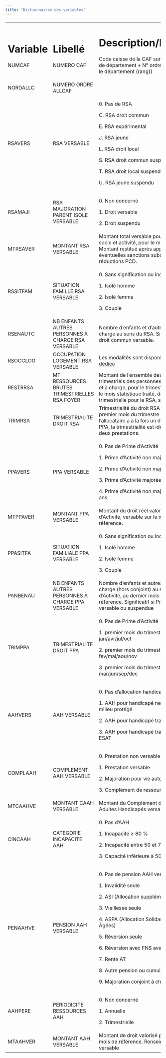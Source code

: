 ```yaml
---
title: "Dictionnaires des variables"
---
```


+----------+---------------------------------------------------+----------------------------------------------------------------------------------------------------------------------------------------------------------------------------------------------------------------------------+
| Variable | Libellé                                           | Description/Modalités                                                                                                                                                                                                      |
+==========+===================================================+============================================================================================================================================================================================================================+
| NUMCAF   | NUMERO CAF                                        | Code caisse de la CAF sur 3 caractères (N° de département + N° ordre de la Caisse dans le département (rang))                                                                                                              |
+----------+---------------------------------------------------+----------------------------------------------------------------------------------------------------------------------------------------------------------------------------------------------------------------------------+
| NORDALLC | NUMERO ORDRE ALLCAF                               |                                                                                                                                                                                                                            |
+----------+---------------------------------------------------+----------------------------------------------------------------------------------------------------------------------------------------------------------------------------------------------------------------------------+
| RSAVERS  | RSA VERSABLE                                      | 0\. Pas de RSA                                                                                                                                                                                                             |
|          |                                                   |                                                                                                                                                                                                                            |
|          |                                                   | C. RSA droit commun                                                                                                                                                                                                        |
|          |                                                   |                                                                                                                                                                                                                            |
|          |                                                   | E. RSA expérimental                                                                                                                                                                                                        |
|          |                                                   |                                                                                                                                                                                                                            |
|          |                                                   | J. RSA jeune                                                                                                                                                                                                               |
|          |                                                   |                                                                                                                                                                                                                            |
|          |                                                   | L. RSA droit local                                                                                                                                                                                                         |
|          |                                                   |                                                                                                                                                                                                                            |
|          |                                                   | S. RSA droit commun suspendu                                                                                                                                                                                               |
|          |                                                   |                                                                                                                                                                                                                            |
|          |                                                   | T. RSA droit local suspendu                                                                                                                                                                                                |
|          |                                                   |                                                                                                                                                                                                                            |
|          |                                                   | U. RSA jeune suspendu                                                                                                                                                                                                      |
+----------+---------------------------------------------------+----------------------------------------------------------------------------------------------------------------------------------------------------------------------------------------------------------------------------+
| RSAMAJI  | RSA MAJORATION PARENT ISOLE VERSABLE              | 0\. Non concerné                                                                                                                                                                                                           |
|          |                                                   |                                                                                                                                                                                                                            |
|          |                                                   | 1\. Droit versable                                                                                                                                                                                                         |
|          |                                                   |                                                                                                                                                                                                                            |
|          |                                                   | 2\. Droit suspendu                                                                                                                                                                                                         |
+----------+---------------------------------------------------+----------------------------------------------------------------------------------------------------------------------------------------------------------------------------------------------------------------------------+
| MTRSAVER | MONTANT RSA VERSABLE                              | Montant total versable pour le RSA, parties socle et activité, pour le mois de référence. Montant restitué après application des éventuelles sanctions subsidiarité et/ou réductions PCD.                                  |
+----------+---------------------------------------------------+----------------------------------------------------------------------------------------------------------------------------------------------------------------------------------------------------------------------------+
| RSSITFAM | SITUATION FAMILLE RSA VERSABLE                    | 0\. Sans signification ou inconnue                                                                                                                                                                                         |
|          |                                                   |                                                                                                                                                                                                                            |
|          |                                                   | 1\. Isolé homme                                                                                                                                                                                                            |
|          |                                                   |                                                                                                                                                                                                                            |
|          |                                                   | 2\. Isolé femme                                                                                                                                                                                                            |
|          |                                                   |                                                                                                                                                                                                                            |
|          |                                                   | 3\. Couple                                                                                                                                                                                                                 |
+----------+---------------------------------------------------+----------------------------------------------------------------------------------------------------------------------------------------------------------------------------------------------------------------------------+
| RSENAUTC | NB ENFANTS AUTRES PERSONNES À CHARGE RSA VERSABLE | Nombre d'enfants et d'autres personnes à charge au sens du RSA. Significatif si RSA droit commun versable.                                                                                                                 |
+----------+---------------------------------------------------+----------------------------------------------------------------------------------------------------------------------------------------------------------------------------------------------------------------------------+
| RSOCCLOG | OCCUPATION LOGEMENT RSA VERSABLE                  | Les modalités sont disponibles dans la [section dédiée](allstat_minima_variables/rsocclog.html)                                                                                                                                                 |
+----------+---------------------------------------------------+----------------------------------------------------------------------------------------------------------------------------------------------------------------------------------------------------------------------------+
| RESTRRSA | MT RESSOURCES BRUTES TRIMESTRIELLES RSA FOYER     | Montant de l'ensemble des revenus trimestriels des personnes du foyer présentes et à charge, pour le trimestre civil précédant le mois statistique traité, de la déclaration trimestrielle pour le RSA, sans les centimes. |
+----------+---------------------------------------------------+----------------------------------------------------------------------------------------------------------------------------------------------------------------------------------------------------------------------------+
| TRIMRSA  | TRIMESTRIALITE DROIT RSA                          | Trimestrialité du droit RSA par rapport au premier mois du trimestre de référence. Si l'allocataire a à la fois un droit RSA et un droit PPA, la trimestrialité est identique pour les deux prestations.                   |
+----------+---------------------------------------------------+----------------------------------------------------------------------------------------------------------------------------------------------------------------------------------------------------------------------------+
| PPAVERS  | PPA VERSABLE                                      | 0\. Pas de Prime d'Activité                                                                                                                                                                                                |
|          |                                                   |                                                                                                                                                                                                                            |
|          |                                                   | 1\. Prime d'Activité non majorée 18-25 ans                                                                                                                                                                                 |
|          |                                                   |                                                                                                                                                                                                                            |
|          |                                                   | 2\. Prime d'Activité non majorée 25 ans et +                                                                                                                                                                               |
|          |                                                   |                                                                                                                                                                                                                            |
|          |                                                   | 3\. Prime d'Activité majorée                                                                                                                                                                                               |
|          |                                                   |                                                                                                                                                                                                                            |
|          |                                                   | 4\. Prime d'Activité non majorée moins de 18 ans                                                                                                                                                                           |
+----------+---------------------------------------------------+----------------------------------------------------------------------------------------------------------------------------------------------------------------------------------------------------------------------------+
| MTPPAVER | MONTANT PPA VERSABLE                              | Montant du droit réel valorisé à la Prime d'Activité, versable sur le mois statistique de référence.                                                                                                                       |
+----------+---------------------------------------------------+----------------------------------------------------------------------------------------------------------------------------------------------------------------------------------------------------------------------------+
| PPASITFA | SITUATION FAMILIALE PPA VERSABLE                  | 0\. Sans signification ou inconnue                                                                                                                                                                                         |
|          |                                                   |                                                                                                                                                                                                                            |
|          |                                                   | 1\. Isolé homme                                                                                                                                                                                                            |
|          |                                                   |                                                                                                                                                                                                                            |
|          |                                                   | 2\. Isolé femme                                                                                                                                                                                                            |
|          |                                                   |                                                                                                                                                                                                                            |
|          |                                                   | 3\. Couple                                                                                                                                                                                                                 |
+----------+---------------------------------------------------+----------------------------------------------------------------------------------------------------------------------------------------------------------------------------------------------------------------------------+
| PANBENAU | NB ENFANTS AUTRES PERSONNES À CHARGE PPA VERSABLE | Nombre d'enfants et autres personnes à charge (hors conjoint) au sens de la Prime d'Activité, au dernier mois du trimestre de référence. Significatif si Prime d'Activité versable ou suspendue                            |
+----------+---------------------------------------------------+----------------------------------------------------------------------------------------------------------------------------------------------------------------------------------------------------------------------------+
| TRIMPPA  | TRIMESTRIALITE DROIT PPA                          | 0\. Pas de Prime d'Activité                                                                                                                                                                                                |
|          |                                                   |                                                                                                                                                                                                                            |
|          |                                                   | 1\. premier mois du trimestre de droit jan/avr/jul/oct                                                                                                                                                                     |
|          |                                                   |                                                                                                                                                                                                                            |
|          |                                                   | 2\. premier mois du trimestre de droit fev/mai/aou/nov                                                                                                                                                                     |
|          |                                                   |                                                                                                                                                                                                                            |
|          |                                                   | 3\. premier mois du trimestre de droit mar/jun/sep/dec                                                                                                                                                                     |
+----------+---------------------------------------------------+----------------------------------------------------------------------------------------------------------------------------------------------------------------------------------------------------------------------------+
| AAHVERS  | AAH VERSABLE                                      | 0\. Pas d'allocation handicapé adulte                                                                                                                                                                                      |
|          |                                                   |                                                                                                                                                                                                                            |
|          |                                                   | 1\. AAH pour handicapé ne travaillant pas en milieu protégé                                                                                                                                                                |
|          |                                                   |                                                                                                                                                                                                                            |
|          |                                                   | 2\. AAH pour handicapé travaillant en ESAT                                                                                                                                                                                 |
|          |                                                   |                                                                                                                                                                                                                            |
|          |                                                   | 3\. AAH pour handicapé travaillant autre qu'en ESAT                                                                                                                                                                        |
+----------+---------------------------------------------------+----------------------------------------------------------------------------------------------------------------------------------------------------------------------------------------------------------------------------+
| COMPLAAH | COMPLEMENT AAH VERSABLE                           | 0\. Prestation non versable                                                                                                                                                                                                |
|          |                                                   |                                                                                                                                                                                                                            |
|          |                                                   | 1\. Prestation versable                                                                                                                                                                                                    |
|          |                                                   |                                                                                                                                                                                                                            |
|          |                                                   | 2\. Majoration pour vie autonome                                                                                                                                                                                           |
|          |                                                   |                                                                                                                                                                                                                            |
|          |                                                   | 3\. Complément de ressources                                                                                                                                                                                               |
+----------+---------------------------------------------------+----------------------------------------------------------------------------------------------------------------------------------------------------------------------------------------------------------------------------+
| MTCAAHVE | MONTANT CAAH VERSABLE                             | Montant du Complément de l'Allocation aux Adultes Handicapés versable.                                                                                                                                                     |
+----------+---------------------------------------------------+----------------------------------------------------------------------------------------------------------------------------------------------------------------------------------------------------------------------------+
| CINCAAH  | CATEGORIE INCAPACITE AAH                          | 0\. Pas d'AAH                                                                                                                                                                                                              |
|          |                                                   |                                                                                                                                                                                                                            |
|          |                                                   | 1\. Incapacité ≥ 80 %                                                                                                                                                                                                      |
|          |                                                   |                                                                                                                                                                                                                            |
|          |                                                   | 2\. Incapacité entre 50 et 79 %                                                                                                                                                                                            |
|          |                                                   |                                                                                                                                                                                                                            |
|          |                                                   | 3\. Capacité inférieure à 50 %                                                                                                                                                                                             |
+----------+---------------------------------------------------+----------------------------------------------------------------------------------------------------------------------------------------------------------------------------------------------------------------------------+
| PENAAHVE | PENSION AAH VERSABLE                              | 0\. Pas de pension AAH versable                                                                                                                                                                                            |
|          |                                                   |                                                                                                                                                                                                                            |
|          |                                                   | 1\. Invalidité seule                                                                                                                                                                                                       |
|          |                                                   |                                                                                                                                                                                                                            |
|          |                                                   | 2\. ASI (Allocation supplémentaire invalidité)                                                                                                                                                                             |
|          |                                                   |                                                                                                                                                                                                                            |
|          |                                                   | 3\. Vieillesse seule                                                                                                                                                                                                       |
|          |                                                   |                                                                                                                                                                                                                            |
|          |                                                   | 4\. ASPA (Allocation Solidarité Personnes Âgées)                                                                                                                                                                           |
|          |                                                   |                                                                                                                                                                                                                            |
|          |                                                   | 5\. Réversion seule                                                                                                                                                                                                        |
|          |                                                   |                                                                                                                                                                                                                            |
|          |                                                   | 6\. Réversion avec FNS avant 12/2012                                                                                                                                                                                       |
|          |                                                   |                                                                                                                                                                                                                            |
|          |                                                   | 7\. Rente AT                                                                                                                                                                                                               |
|          |                                                   |                                                                                                                                                                                                                            |
|          |                                                   | 8\. Autre pension ou cumul de pension                                                                                                                                                                                      |
|          |                                                   |                                                                                                                                                                                                                            |
|          |                                                   | 9\. Majoration conjoint à charge                                                                                                                                                                                           |
+----------+---------------------------------------------------+----------------------------------------------------------------------------------------------------------------------------------------------------------------------------------------------------------------------------+
| AAHPERE  | PERIODICITE RESSOURCES AAH                        | 0\. Non concerné                                                                                                                                                                                                           |
|          |                                                   |                                                                                                                                                                                                                            |
|          |                                                   | 1\. Annuelle                                                                                                                                                                                                               |
|          |                                                   |                                                                                                                                                                                                                            |
|          |                                                   | 2\. Trimestrielle                                                                                                                                                                                                          |
+----------+---------------------------------------------------+----------------------------------------------------------------------------------------------------------------------------------------------------------------------------------------------------------------------------+
| MTAAHVER | MONTANT AAH VERSABLE                              | Montant de droit valorisé pour l'AAH pour le mois de référence. Renseigné si AAH versable                                                                                                                                  |
+----------+---------------------------------------------------+----------------------------------------------------------------------------------------------------------------------------------------------------------------------------------------------------------------------------+
